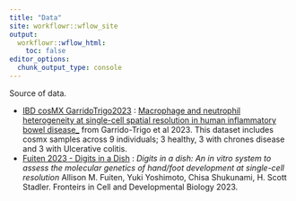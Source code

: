 ```yaml
---
title: "Data"
site: workflowr::wflow_site
output:
  workflowr::wflow_html:
    toc: false
editor_options:
  chunk_output_type: console
---
```



Source of data.

* [ IBD cosMX GarridoTrigo2023](d_cosmxIBD.html)  : 
[Macrophage and neutrophil heterogeneity at single-cell spatial resolution in human inflammatory bowel disease_](https://www.ncbi.nlm.nih.gov/pubmed/37495570) from Garrido-Trigo et al 2023. This dataset includes cosmx samples across 9 individuals; 3 healthy, 3 with chrones disease and 3 with  Ulcerative colitis.
* [Fuiten 2023 - Digits in a Dish](d_DigitsDish.html) : *Digits in a dish: An in vitro system to assess the molecular genetics of hand/foot development at single-cell resolution* Allison M. Fuiten, Yuki Yoshimoto, Chisa Shukunami, H. Scott Stadler. Fronteirs in Cell and Developmental Biology 2023.

